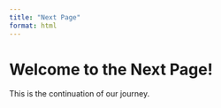 ```yaml
---
title: "Next Page"
format: html
---
```


# Welcome to the Next Page!

This is the continuation of our journey.
